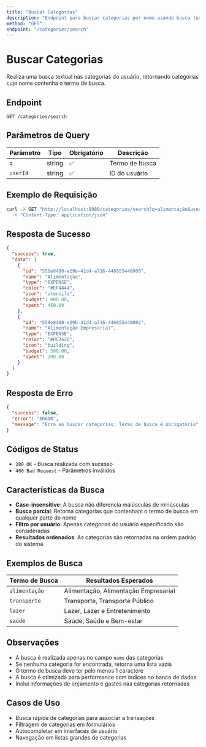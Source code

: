 ```yaml
---
title: "Buscar Categorias"
description: "Endpoint para buscar categorias por nome usando busca textual"
method: "GET"
endpoint: "/categories/search"
---
```


# Buscar Categorias

Realiza uma busca textual nas categorias do usuário, retornando categorias cujo nome contenha o termo de busca.

## Endpoint

```
GET /categories/search
```

## Parâmetros de Query

| Parâmetro | Tipo | Obrigatório | Descrição |
|-----------|------|-------------|-----------|
| `q` | string | ✅ | Termo de busca |
| `userId` | string | ✅ | ID do usuário |

## Exemplo de Requisição

```bash
curl -X GET "http://localhost:8080/categories/search?q=alimentação&userId=00000000-0000-0000-0000-000000000001" \
  -H "Content-Type: application/json"
```

## Resposta de Sucesso

```json
{
  "success": true,
  "data": [
    {
      "id": "550e8400-e29b-41d4-a716-446655440000",
      "name": "Alimentação",
      "type": "EXPENSE",
      "color": "#EF4444",
      "icon": "utensils",
      "budget": 800.00,
      "spent": 450.00
    },
    {
      "id": "550e8400-e29b-41d4-a716-446655440002",
      "name": "Alimentação Empresarial",
      "type": "EXPENSE",
      "color": "#DC2626",
      "icon": "building",
      "budget": 500.00,
      "spent": 200.00
    }
  ]
}
```

## Resposta de Erro

```json
{
  "success": false,
  "error": "ERROR",
  "message": "Erro ao buscar categorias: Termo de busca é obrigatório"
}
```

## Códigos de Status

- `200 OK` - Busca realizada com sucesso
- `400 Bad Request` - Parâmetros inválidos

## Características da Busca

- **Case-insensitive**: A busca não diferencia maiúsculas de minúsculas
- **Busca parcial**: Retorna categorias que contenham o termo de busca em qualquer parte do nome
- **Filtro por usuário**: Apenas categorias do usuário especificado são consideradas
- **Resultados ordenados**: As categorias são retornadas na ordem padrão do sistema

## Exemplos de Busca

| Termo de Busca | Resultados Esperados |
|----------------|---------------------|
| `alimentação` | Alimentação, Alimentação Empresarial |
| `transporte` | Transporte, Transporte Público |
| `lazer` | Lazer, Lazer e Entretenimento |
| `saúde` | Saúde, Saúde e Bem-estar |

## Observações

- A busca é realizada apenas no campo `name` das categorias
- Se nenhuma categoria for encontrada, retorna uma lista vazia
- O termo de busca deve ter pelo menos 1 caractere
- A busca é otimizada para performance com índices no banco de dados
- Inclui informações de orçamento e gastos nas categorias retornadas

## Casos de Uso

- Busca rápida de categorias para associar a transações
- Filtragem de categorias em formulários
- Autocompletar em interfaces de usuário
- Navegação em listas grandes de categorias 